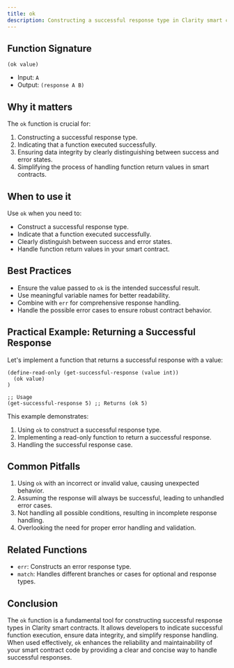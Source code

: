 ```yaml
---
title: ok
description: Constructing a successful response type in Clarity smart contracts.
---
```


## Function Signature

```clarity
(ok value)
```

- Input: `A`
- Output: `(response A B)`

## Why it matters

The `ok` function is crucial for:

1. Constructing a successful response type.
2. Indicating that a function executed successfully.
3. Ensuring data integrity by clearly distinguishing between success and error states.
4. Simplifying the process of handling function return values in smart contracts.

## When to use it

Use `ok` when you need to:

- Construct a successful response type.
- Indicate that a function executed successfully.
- Clearly distinguish between success and error states.
- Handle function return values in your smart contract.

## Best Practices

- Ensure the value passed to `ok` is the intended successful result.
- Use meaningful variable names for better readability.
- Combine with `err` for comprehensive response handling.
- Handle the possible error cases to ensure robust contract behavior.

## Practical Example: Returning a Successful Response

Let's implement a function that returns a successful response with a value:

```clarity
(define-read-only (get-successful-response (value int))
  (ok value)
)

;; Usage
(get-successful-response 5) ;; Returns (ok 5)
```

This example demonstrates:
1. Using `ok` to construct a successful response type.
2. Implementing a read-only function to return a successful response.
3. Handling the successful response case.

## Common Pitfalls

1. Using `ok` with an incorrect or invalid value, causing unexpected behavior.
2. Assuming the response will always be successful, leading to unhandled error cases.
3. Not handling all possible conditions, resulting in incomplete response handling.
4. Overlooking the need for proper error handling and validation.

## Related Functions

- `err`: Constructs an error response type.
- `match`: Handles different branches or cases for optional and response types.

## Conclusion

The `ok` function is a fundamental tool for constructing successful response types in Clarity smart contracts. It allows developers to indicate successful function execution, ensure data integrity, and simplify response handling. When used effectively, `ok` enhances the reliability and maintainability of your smart contract code by providing a clear and concise way to handle successful responses.
